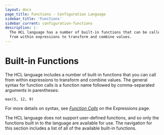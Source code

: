 ```yaml
---
layout: docs
page_title: Functions - Configuration Language
sidebar_title: 'Functions'
sidebar_current: configuration-functions
description: |-
  The HCL language has a number of built-in functions that can be called
  from within expressions to transform and combine values.
---
```


# Built-in Functions

The HCL language includes a number of built-in functions that you can
call from within expressions to transform and combine values. The general
syntax for function calls is a function name followed by comma-separated
arguments in parentheses:

```hcl
max(5, 12, 9)
```

For more details on syntax, see
[_Function Calls_](./expressions#function-calls)
on the Expressions page.

The HCL language does not support user-defined functions, and so only
the functions built in to the language are available for use. The navigation
for this section includes a list of all of the available built-in functions.
